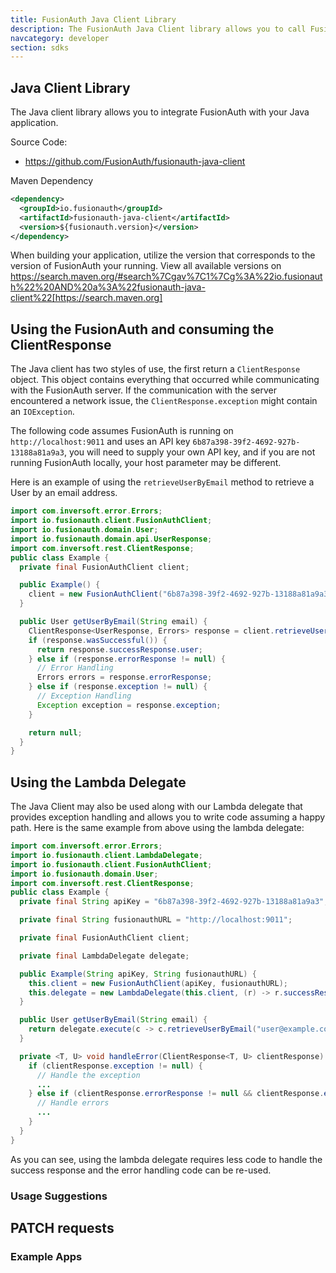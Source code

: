 ```yaml
---
title: FusionAuth Java Client Library
description: The FusionAuth Java Client library allows you to call FusionAuth from Java applications.
navcategory: developer
section: sdks
---
```


## Java Client Library

The Java client library allows you to integrate FusionAuth with your Java application.

Source Code:

* https://github.com/FusionAuth/fusionauth-java-client

Maven Dependency
```xml
<dependency>
  <groupId>io.fusionauth</groupId>
  <artifactId>fusionauth-java-client</artifactId>
  <version>${fusionauth.version}</version>
</dependency>
```
When building your application, utilize the version that corresponds to the version of FusionAuth your running. View all available versions on https://search.maven.org/#search%7Cgav%7C1%7Cg%3A%22io.fusionauth%22%20AND%20a%3A%22fusionauth-java-client%22[https://search.maven.org]

## Using the FusionAuth and consuming the ClientResponse

The Java client has two styles of use, the first return a `ClientResponse` object. This object contains everything that occurred while communicating with the FusionAuth server. If the communication with the server encountered a network issue, the `ClientResponse.exception` might contain an `IOException`.


The following code assumes FusionAuth is running on `http://localhost:9011` and uses an API key `6b87a398-39f2-4692-927b-13188a81a9a3`, you will need to supply your own API key, and if you are not running FusionAuth locally, your host parameter may be different.

Here is an example of using the `retrieveUserByEmail` method to retrieve a User by an email address.

```java
import com.inversoft.error.Errors;
import io.fusionauth.client.FusionAuthClient;
import io.fusionauth.domain.User;
import io.fusionauth.domain.api.UserResponse;
import com.inversoft.rest.ClientResponse;
public class Example {
  private final FusionAuthClient client;

  public Example() {
    client = new FusionAuthClient("6b87a398-39f2-4692-927b-13188a81a9a3", "http://localhost:9011");
  }

  public User getUserByEmail(String email) {
    ClientResponse<UserResponse, Errors> response = client.retrieveUserByEmail(email);
    if (response.wasSuccessful()) {
      return response.successResponse.user;
    } else if (response.errorResponse != null) {
      // Error Handling
      Errors errors = response.errorResponse;
    } else if (response.exception != null) {
      // Exception Handling
      Exception exception = response.exception;
    }

    return null;
  }
}
```

## Using the Lambda Delegate

The Java Client may also be used along with our Lambda delegate that provides exception handling and allows you to write code assuming a happy path.
Here is the same example from above using the lambda delegate:

```java
import com.inversoft.error.Errors;
import io.fusionauth.client.LambdaDelegate;
import io.fusionauth.client.FusionAuthClient;
import io.fusionauth.domain.User;
import com.inversoft.rest.ClientResponse;
public class Example {
  private final String apiKey = "6b87a398-39f2-4692-927b-13188a81a9a3";

  private final String fusionauthURL = "http://localhost:9011";

  private final FusionAuthClient client;

  private final LambdaDelegate delegate;

  public Example(String apiKey, String fusionauthURL) {
    this.client = new FusionAuthClient(apiKey, fusionauthURL);
    this.delegate = new LambdaDelegate(this.client, (r) -> r.successResponse, this::handleError);
  }

  public User getUserByEmail(String email) {
    return delegate.execute(c -> c.retrieveUserByEmail("user@example.com")).user;
  }

  private <T, U> void handleError(ClientResponse<T, U> clientResponse) {
    if (clientResponse.exception != null) {
      // Handle the exception
      ...
    } else if (clientResponse.errorResponse != null && clientResponse.errorResponse instanceof Errors) {
      // Handle errors
      ...
    }
  }
}
```

As you can see, using the lambda delegate requires less code to handle the success response and the error handling code can be re-used.

### Usage Suggestions

<HowToUseClientLibraries />

## PATCH requests

<StaticPatchNote client_library_language="Java" />

### Example Apps
<ExampleApps language="java" />

